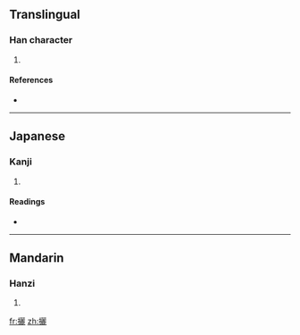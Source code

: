 ==Translingual==

===Han character===
{{Han char|rn=64|rad=手|as=19|sn=22|four=5101<sub>1</sub>|canj=手一一心 (QMMP)}}

# {{defn|Han|sort=手19}}

====References====
* {{Han ref|kx=0464.220|dkj=13036|dj=0813.200|hdz=31990.020|uh=6526|ud=25894|bh=F6E2|bd=63202}}

----

==Japanese==

===Kanji===
{{ja-kanji|grade=|rs=手19}}

# {{defn|Japanese}}

====Readings====
* {{ja-readings|on=[[れい]] (rei), [[らい]] (rai), [[し]] (shi), [[り]] (ri)|kun=[[おる]] (oru), [[ねじる]] (nejiru)}}

----

==Mandarin==

===Hanzi===
{{cmn-hanzi|pin=[[lì]] ([[li4]])|wg=li<sup>4</sup>}}

# {{defn|Mandarin}}

[[fr:攦]]
[[zh:攦]]